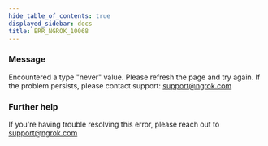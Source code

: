```yaml
---
hide_table_of_contents: true
displayed_sidebar: docs
title: ERR_NGROK_10068
---
```


### Message

Encountered a type "never" value. Please refresh the page and try again. If the problem persists, please contact support: support@ngrok.com

<ErrorDetails />

### Further help

If you're having trouble resolving this error, please reach out to [support@ngrok.com](mailto:support@ngrok.com?subject=Help%20with%20ERR_NGROK_10068)
